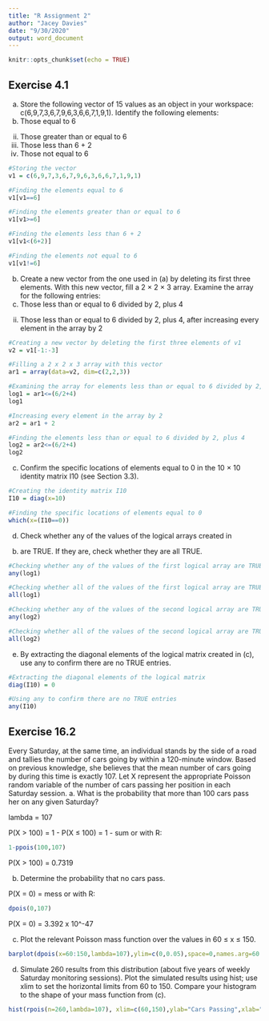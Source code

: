 ---
title: "R Assignment 2"
author: "Jacey Davies"
date: "9/30/2020"
output: word_document
---

```{r setup, include=FALSE}
knitr::opts_chunk$set(echo = TRUE)
```

## Exercise 4.1

a. Store the following vector of 15 values as an object in your
workspace: c(6,9,7,3,6,7,9,6,3,6,6,7,1,9,1). Identify the following elements:
i. Those equal to 6
ii. Those greater than or equal to 6
iii. Those less than 6 + 2
iv. Those not equal to 6

```{r 4.1a i}
#Storing the vector
v1 = c(6,9,7,3,6,7,9,6,3,6,6,7,1,9,1)

#Finding the elements equal to 6
v1[v1==6]
```

```{r 4.1a ii}
#Finding the elements greater than or equal to 6
v1[v1>=6]
```

```{r 4.1a iii}
#Finding the elements less than 6 + 2
v1[v1<(6+2)]
```

```{r 4.1a iv}
#Finding the elements not equal to 6
v1[v1!=6]
```

b. Create a new vector from the one used in (a) by deleting its
first three elements. With this new vector, fill a 2 × 2 × 3 array.
Examine the array for the following entries:
i. Those less than or equal to 6 divided by 2, plus 4
ii. Those less than or equal to 6 divided by 2, plus 4, after
increasing every element in the array by 2

```{r 4.1b i}
#Creating a new vector by deleting the first three elements of v1
v2 = v1[-1:-3]

#Filling a 2 x 2 x 3 array with this vector
ar1 = array(data=v2, dim=c(2,2,3))

#Examining the array for elements less than or equal to 6 divided by 2, plus 4
log1 = ar1<=(6/2+4)
log1
```

```{r 4.1b ii}
#Increasing every element in the array by 2
ar2 = ar1 + 2

#Finding the elements less than or equal to 6 divided by 2, plus 4
log2 = ar2<=(6/2+4)
log2
```

c. Confirm the specific locations of elements equal to 0 in the
10 × 10 identity matrix I10 (see Section 3.3).

```{r 4.1c}
#Creating the identity matrix I10
I10 = diag(x=10)

#Finding the specific locations of elements equal to 0
which(x=(I10==0))
```

d. Check whether any of the values of the logical arrays created in
(b) are TRUE. If they are, check whether they are all TRUE.

```{r 4.1d 1}
#Checking whether any of the values of the first logical array are TRUE
any(log1)
```

```{r 4.1d 2}
#Checking whether all of the values of the first logical array are TRUE
all(log1)
```

```{r 4.1d 3}
#Checking whether any of the values of the second logical array are TRUE
any(log2)
```

```{r 4.1d 4}
#Checking whether all of the values of the second logical array are TRUE
all(log2)
```

e. By extracting the diagonal elements of the logical matrix created
in (c), use any to confirm there are no TRUE entries.

```{r 4.1e}
#Extracting the diagonal elements of the logical matrix
diag(I10) = 0

#Using any to confirm there are no TRUE entries
any(I10)
```

## Exercise 16.2

Every Saturday, at the same time, an individual stands by the side of a road and tallies the number of cars going by within a 120-minute window. Based on previous knowledge, she believes that the mean number of cars going by during this time is exactly 107. Let X represent the appropriate Poisson random variable of the number of cars passing her position in each Saturday session.
a. What is the probability that more than 100 cars pass her on any
given Saturday?

lambda = 107

P(X > 100) = 1 - P(X ≤ 100) = 1 - sum or with R:

```{r 16.2a}
1-ppois(100,107)
```

P(X > 100) = 0.7319

b. Determine the probability that no cars pass.

P(X = 0) = mess or with R:

```{r 16.2b}
dpois(0,107)
```

P(X = 0) = 3.392 x 10^-47

c. Plot the relevant Poisson mass function over the values in 60 ≤ x ≤ 150.

```{r 16.2c}
barplot(dpois(x=60:150,lambda=107),ylim=c(0,0.05),space=0,names.arg=60:150,ylab="Pr(X=x)",xlab="x")
```

d. Simulate 260 results from this distribution (about five years of
weekly Saturday monitoring sessions). Plot the simulated results
using hist; use xlim to set the horizontal limits from 60 to 150.
Compare your histogram to the shape of your mass function
from (c).

```{r 16.2d}
hist(rpois(n=260,lambda=107), xlim=c(60,150),ylab="Cars Passing",xlab="x")
```

